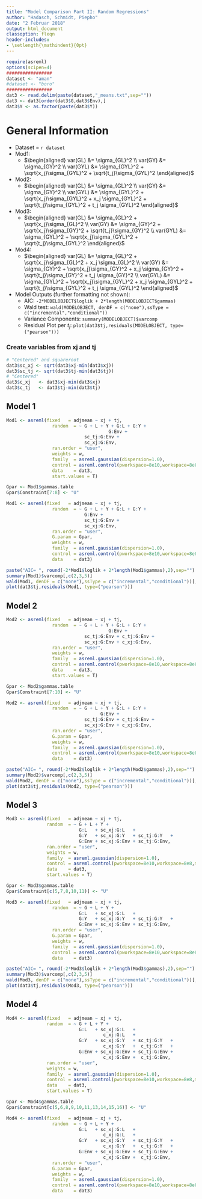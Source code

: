 ```yaml
---
title: "Model Comparison Part II: Random Regressions"
author: "Hadasch, Schmidt, Piepho"
date: "2 Februar 2018"
output: html_document
classoption: fleqn
header-includes:
- \setlength{\mathindent}{0pt}
---
```



```r
require(asreml)
options(scipen=4)
#################
dataset <- "aman"
#dataset <- "boro"
#################
dat3 <- read.delim(paste(dataset,"_means.txt",sep=""))
dat3 <- dat3[order(dat3$G,dat3$Env),]
dat3$Y <- as.factor(paste(dat3$Y))
```

# General Information
* Dataset = `r dataset`
* Mod1:
    + $\begin{aligned}
        var(GL)  &= \sigma_{GL}^2 \\
        var(GY)  &= \sigma_{GY}^2 \\
        var(GYL) &=           \sigma_{GYL}^2 + 
                    \sqrt{x_j}\sigma_{GYL}^2 + 
                    \sqrt{t_j}\sigma_{GYL}^2 
       \end{aligned}$  
* Mod2: 
    + $\begin{aligned}
        var(GL)  &= \sigma_{GL}^2 \\
        var(GY)  &= \sigma_{GY}^2 \\
        var(GYL) &=           \sigma_{GYL}^2 + 
                    \sqrt{x_j}\sigma_{GYL}^2 + 
                          x_j \sigma_{GYL}^2 + 
                    \sqrt{t_j}\sigma_{GYL}^2 + 
                          t_j \sigma_{GYL}^2 
       \end{aligned}$
* Mod3: 
    + $\begin{aligned}
        var(GL)  &=           \sigma_{GL}^2 + 
                    \sqrt{x_j}\sigma_{GL}^2 \\ 
        var(GY)  &=           \sigma_{GY}^2 + 
                    \sqrt{x_j}\sigma_{GY}^2 + 
                    \sqrt{t_j}\sigma_{GY}^2 \\
        var(GYL) &=           \sigma_{GYL}^2 + 
                    \sqrt{x_j}\sigma_{GYL}^2 + 
                    \sqrt{t_j}\sigma_{GYL}^2 
       \end{aligned}$
* Mod4: 
    + $\begin{aligned}
        var(GL)  &=           \sigma_{GL}^2 + 
                    \sqrt{x_j}\sigma_{GL}^2 +
                          x_j \sigma_{GL}^2 \\ 
        var(GY)  &=           \sigma_{GY}^2 + 
                    \sqrt{x_j}\sigma_{GY}^2 +
                          x_j \sigma_{GY}^2 +
                    \sqrt{t_j}\sigma_{GY}^2 +
                          t_j \sigma_{GY}^2 \\
        var(GYL) &=           \sigma_{GYL}^2 + 
                    \sqrt{x_j}\sigma_{GYL}^2 + 
                          x_j \sigma_{GYL}^2 +
                    \sqrt{t_j}\sigma_{GYL}^2 +
                          t_j \sigma_{GYL}^2
       \end{aligned}$
* Model Outputs (further formatting not shown):
    + AIC: `-2*MODELOBJECT$loglik + 2*length(MODELOBJECT$gammas)`
    + Wald test: `wald(MODELOBJECT, denDF = c("none"),ssType = c("incremental","conditional"))`
    + Variance Components: `summary(MODELOBJECT)$varcomp`
    + Residual Plot per $t_j$: `plot(dat3$tj,residuals(MODELOBJECT, type=("pearson")))`

### Create variables from xj and tj 
```r
# "Centered" and squareroot
dat3$sc_xj <- sqrt(dat3$xj-min(dat3$xj))
dat3$sc_tj <- sqrt(dat3$tj-min(dat3$tj)) 
# "Centered"
dat3$c_xj   <- dat3$xj-min(dat3$xj)
dat3$c_tj   <- dat3$tj-min(dat3$tj)
```


## Model 1

```r
Mod1 <- asreml(fixed   = adjmean ~ xj + tj,
                 random  = ~ G + L + Y + G:L + G:Y + 
                                      G:Env + 
                             sc_tj:G:Env + 
                             sc_xj:G:Env,
                 ran.order = "user",
                 weights = w,
                 family  = asreml.gaussian(dispersion=1.0),
                 control = asreml.control(pworkspace=8e10,workspace=8e8,maxiter=100),
                 data    = dat3,
                 start.values = T) 

Gpar <- Mod1$gammas.table
Gpar$Constraint[7:8] <- "U"
```

```r
Mod1 <- asreml(fixed   = adjmean ~ xj + tj,
                 random  = ~ G + L + Y + G:L + G:Y + 
                             G:Env + 
                             sc_tj:G:Env + 
                             sc_xj:G:Env,
                 ran.order = "user",
                 G.param = Gpar,
                 weights = w,
                 family  = asreml.gaussian(dispersion=1.0),
                 control = asreml.control(pworkspace=8e10,workspace=8e8,maxiter=100),
                 data    = dat3)
```

```r
paste("AIC= ", round(-2*Mod1$loglik + 2*length(Mod1$gammas),2),sep="")
summary(Mod1)$varcomp[,c(2,3,5)]
wald(Mod1, denDF = c("none"),ssType = c("incremental","conditional"))[,c(1,3,4)]
plot(dat3$tj,residuals(Mod1, type=("pearson")))
```

## Model 2

```r
Mod2 <- asreml(fixed   = adjmean ~ xj + tj,
                 random  = ~ G + L + Y + G:L + G:Y + 
                                      G:Env + 
                             sc_tj:G:Env + c_tj:G:Env +
                             sc_xj:G:Env + c_xj:G:Env,
                 ran.order = "user",
                 weights = w,
                 family  = asreml.gaussian(dispersion=1.0),
                 control = asreml.control(pworkspace=8e10,workspace=8e8,maxiter=100),
                 data    = dat3,
                 start.values = T) 

Gpar <- Mod2$gammas.table
Gpar$Constraint[7:10] <- "U"
```

```r
Mod2 <- asreml(fixed   = adjmean ~ xj + tj,
                 random  = ~ G + L + Y + G:L + G:Y + 
                                   G:Env + 
                             sc_tj:G:Env + c_tj:G:Env +
                             sc_xj:G:Env + c_xj:G:Env,
                 ran.order = "user",
                 G.param = Gpar,
                 weights = w,
                 family  = asreml.gaussian(dispersion=1.0),
                 control = asreml.control(pworkspace=8e10,workspace=8e8,maxiter=100),
                 data    = dat3)
```

```r
paste("AIC= ", round(-2*Mod2$loglik + 2*length(Mod2$gammas),2),sep="")
summary(Mod2)$varcomp[,c(2,3,5)]
wald(Mod2, denDF = c("none"),ssType = c("incremental","conditional"))[,c(1,3,4)]
plot(dat3$tj,residuals(Mod2, type=("pearson")))
```

## Model 3

```r
Mod3 <- asreml(fixed   = adjmean ~ xj + tj,
               random  = ~ G + L + Y + 
                           G:L   + sc_xj:G:L   + 
                           G:Y   + sc_xj:G:Y   + sc_tj:G:Y   +
                           G:Env + sc_xj:G:Env + sc_tj:G:Env,
               ran.order = "user",
               weights = w,
               family  = asreml.gaussian(dispersion=1.0),
               control = asreml.control(pworkspace=8e10,workspace=8e8,maxiter=100),
               data    = dat3,
               start.values = T) 

Gpar <- Mod3$gammas.table
Gpar$Constraint[c(5,7,8,10,11)] <- "U"
```

```r
Mod3 <- asreml(fixed   = adjmean ~ xj + tj,
                 random  = ~ G + L + Y + 
                           G:L   + sc_xj:G:L   + 
                           G:Y   + sc_xj:G:Y   + sc_tj:G:Y   +
                           G:Env + sc_xj:G:Env + sc_tj:G:Env,
                 ran.order = "user",
                 G.param = Gpar,
                 weights = w,
                 family  = asreml.gaussian(dispersion=1.0),
                 control = asreml.control(pworkspace=8e10,workspace=8e8,maxiter=100),
                 data    = dat3)
```

```r
paste("AIC= ", round(-2*Mod3$loglik + 2*length(Mod3$gammas),2),sep="")
summary(Mod3)$varcomp[,c(2,3,5)]
wald(Mod3, denDF = c("none"),ssType = c("incremental","conditional"))[,c(1,3,4)]
plot(dat3$tj,residuals(Mod3, type=("pearson")))
```

## Model 4

```r
Mod4 <- asreml(fixed   = adjmean ~ xj + tj,
               random  = ~ G + L + Y + 
                           G:L   + sc_xj:G:L   + 
                                    c_xj:G:L   +
                           G:Y   + sc_xj:G:Y   + sc_tj:G:Y   +
                                    c_xj:G:Y   +  c_tj:G:Y   +
                           G:Env + sc_xj:G:Env + sc_tj:G:Env +
                                    c_xj:G:Env +  c_tj:G:Env,
               ran.order = "user",
               weights = w,
               family  = asreml.gaussian(dispersion=1.0),
               control = asreml.control(pworkspace=8e10,workspace=8e8,maxiter=100),
               data    = dat3,
               start.values = T) 

Gpar <- Mod4$gammas.table
Gpar$Constraint[c(5,6,8,9,10,11,13,14,15,16)] <- "U"
```

```r
Mod4 <- asreml(fixed   = adjmean ~ xj + tj,
                 random  = ~ G + L + Y + 
                           G:L   + sc_xj:G:L   + 
                                    c_xj:G:L   +
                           G:Y   + sc_xj:G:Y   + sc_tj:G:Y   +
                                    c_xj:G:Y   +  c_tj:G:Y   +
                           G:Env + sc_xj:G:Env + sc_tj:G:Env +
                                    c_xj:G:Env +  c_tj:G:Env,
                 ran.order = "user",
                 G.param = Gpar,
                 weights = w,
                 family  = asreml.gaussian(dispersion=1.0),
                 control = asreml.control(pworkspace=8e10,workspace=8e8,maxiter=100),
                 data    = dat3)
```